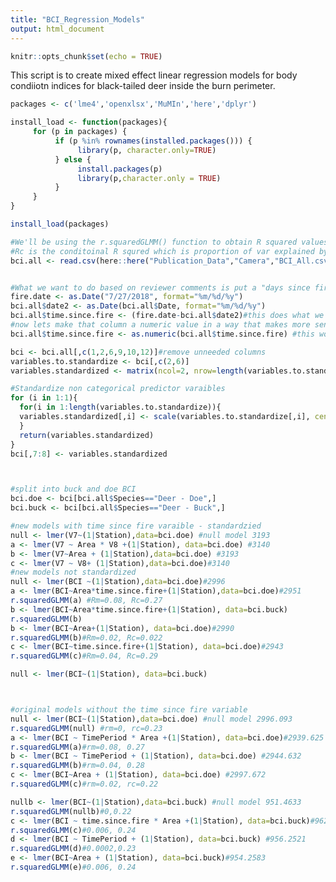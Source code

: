 ```yaml
---
title: "BCI_Regression_Models"
output: html_document
---
```


```r
knitr::opts_chunk$set(echo = TRUE)
```
This script is to create mixed effect linear regression models for body condiiotn indices for black-tailed deer inside the burn perimeter.

```r
packages <- c('lme4','openxlsx','MuMIn','here','dplyr')

install_load <- function(packages){
     for (p in packages) {
          if (p %in% rownames(installed.packages())) {
               library(p, character.only=TRUE)
          } else {
               install.packages(p)
               library(p,character.only = TRUE)
          }
     }
}

install_load(packages)
```

```r

#We'll be using the r.squaredGLMM() function to obtain R squared values for our models, Rm is hte prop of var explained by fixed factors
#Rc is the conditoinal R squred which is proportion of var explained by fixed and random effects
bci.all <- read.csv(here::here("Publication_Data","Camera","BCI_All.csv"))


#What we want to do based on reviewer comments is put a "days since fire" variable into the body condition modeling
fire.date <- as.Date("7/27/2018", format="%m/%d/%y")
bci.all$date2 <- as.Date(bci.all$Date, format="%m/%d/%y")
bci.all$time.since.fire <- (fire.date-bci.all$date2)#this does what we want!
#now lets make that column a numeric value in a way that makes more sense to process
bci.all$time.since.fire <- as.numeric(bci.all$time.since.fire) #this works as well

bci <- bci.all[,c(1,2,6,9,10,12)]#remove unneeded columns
variables.to.standardize <- bci[,c(2,6)]
variables.standardized <- matrix(ncol=2, nrow=length(variables.to.standardize$BCI))

#Standardize non categorical predictor varaibles
for (i in 1:1){
  for(i in 1:length(variables.to.standardize)){
  variables.standardized[,i] <- scale(variables.to.standardize[,i], center=T, scale=T)
  }
  return(variables.standardized)
}
bci[,7:8] <- variables.standardized



#split into buck and doe BCI
bci.doe <- bci[bci.all$Species=="Deer - Doe",]
bci.buck <- bci[bci.all$Species=="Deer - Buck",]

#new models with time since fire varaible - standardzied
null <- lmer(V7~(1|Station),data=bci.doe) #null model 3193
a <- lmer(V7 ~ Area * V8 +(1|Station), data=bci.doe) #3140
b <- lmer(V7~Area + (1|Station),data=bci.doe) #3193
c <- lmer(V7 ~ V8+ (1|Station),data=bci.doe)#3140
#new models not standardized
null <- lmer(BCI ~(1|Station),data=bci.doe)#2996
a <- lmer(BCI~Area*time.since.fire+(1|Station),data=bci.doe)#2951
r.squaredGLMM(a) #Rm=0.08, Rc=0.27
b <- lmer(BCI~Area*time.since.fire+(1|Station), data=bci.buck)
r.squaredGLMM(b)
b <- lmer(BCI~Area+(1|Station), data=bci.doe)#2990
r.squaredGLMM(b)#Rm=0.02, Rc=0.022
c <- lmer(BCI~time.since.fire+(1|Station), data=bci.doe)#2943
r.squaredGLMM(c)#Rm=0.04, Rc=0.29

null <- lmer(BCI~(1|Station), data=bci.buck)



#original models without the time since fire variable
null <- lmer(BCI~(1|Station),data=bci.doe) #null model 2996.093
r.squaredGLMM(null) #rm=0, rc=0.23
a <- lmer(BCI ~ TimePeriod * Area +(1|Station), data=bci.doe)#2939.625 BEST MODEL
r.squaredGLMM(a)#rm=0.08, 0.27
b <- lmer(BCI ~ TimePeriod + (1|Station), data=bci.doe) #2944.632
r.squaredGLMM(b)#rm=0.04, 0.28
c <- lmer(BCI~Area + (1|Station), data=bci.doe) #2997.672
r.squaredGLMM(c)#rm=0.02, rc=0.22

nullb <- lmer(BCI~(1|Station),data=bci.buck) #null model 951.4633
r.squaredGLMM(nullb)#0,0.22
c <- lmer(BCI ~ time.since.fire * Area +(1|Station), data=bci.buck)#962.4327
r.squaredGLMM(c)#0.006, 0.24
d <- lmer(BCI ~ TimePeriod + (1|Station), data=bci.buck) #956.2521
r.squaredGLMM(d)#0.0002,0.23
e <- lmer(BCI~Area + (1|Station), data=bci.buck)#954.2583
r.squaredGLMM(e)#0.006, 0.24

```


